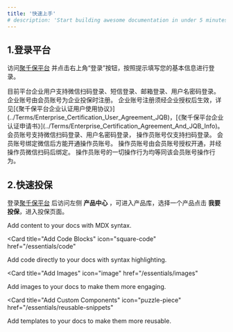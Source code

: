 ```yaml
---
title: '快速上手'
# description: 'Start building awesome documentation in under 5 minutes'
---
```


## 1.登录平台

访问[聚千保平台](https://www.jqbao168.com) 并点击右上角“登录”按钮，按照提示填写您的基本信息进行登录。

<AccordionGroup>
  <Accordion icon="user" title="企业账号登录">
    目前平台企业用户支持微信扫码登录、短信登录、邮箱登录、用户名密码登录。
    企业账号由会员账号为企业投保时注册。
    <Note>
      企业账号注册须经企业授权后生效，详见[《聚千保平台企业认证用户使用协议》](../Terms/Enterprise_Certification_User_Agreement_JQB)，[《聚千保平台企业认证申请书》](../Terms/Enterprise_Certification_Agreement_And_JQB_Info)。
    </Note>
  </Accordion>
  <Accordion icon="building" title="会员账号登录">
    会员账号支持微信扫码登录、用户名密码登录，
  </Accordion>
  <Accordion icon="building" title="操作员账号登录">
    操作员账号仅支持扫码登录。
    <Note>
      会员账号绑定微信后方能开通操作员账号。
      操作员账号由会员账号授权开通，并经操作员微信扫码后绑定。
      操作员账号的一切操作行为均等同该会员账号操作行为。
    </Note>
  </Accordion>
</AccordionGroup>

## 2.快速投保

登录[聚千保平台](https://www.jqbao168.com) 后访问左侧 **产品中心** ，可进入产品库，选择一个产品点击 **我要投保**，进入投保页面。

<CardGroup>

<Card title="Add Content With MDX" icon="file" href="/essentials/markdown">
  Add content to your docs with MDX syntax.
</Card>

<Card
  title="Add Code Blocks"
  icon="square-code"
  href="/essentials/code"
>
  Add code directly to your docs with syntax highlighting.
</Card>

<Card
  title="Add Images"
  icon="image"
  href="/essentials/images"
>
  Add images to your docs to make them more engaging.
</Card>

<Card
  title="Add Custom Components"
  icon="puzzle-piece"
  href="/essentials/reusable-snippets"
>
  Add templates to your docs to make them more reusable.
</Card>

</CardGroup>
